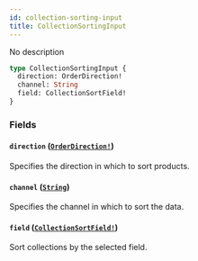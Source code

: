 ```yaml
---
id: collection-sorting-input
title: CollectionSortingInput
---
```


No description

```graphql
type CollectionSortingInput {
  direction: OrderDirection!
  channel: String
  field: CollectionSortField!
}
```

### Fields

#### `direction` ([`OrderDirection!`](/api-reference/enums/order-direction.mdx))

Specifies the direction in which to sort products.

#### `channel` ([`String`](/api-reference/scalars/string.mdx))

Specifies the channel in which to sort the data.

#### `field` ([`CollectionSortField!`](/api-reference/enums/collection-sort-field.mdx))

Sort collections by the selected field.
